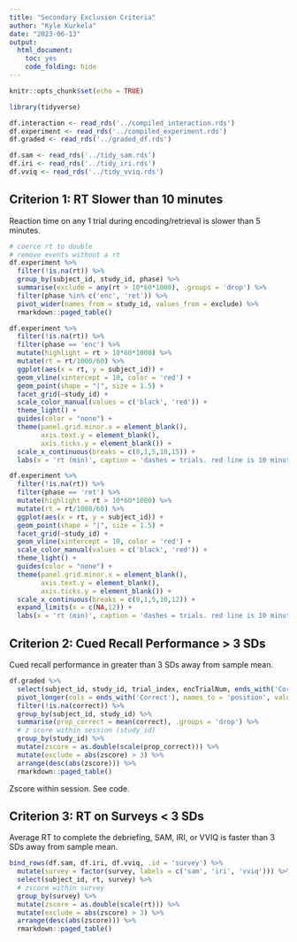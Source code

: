 ```yaml
---
title: "Secondary Exclusion Criteria"
author: "Kyle Kurkela"
date: "2023-06-13"
output:
  html_document: 
    toc: yes
    code_folding: hide  
---
```


```r
knitr::opts_chunk$set(echo = TRUE)

library(tidyverse)

df.interaction <- read_rds('../compiled_interaction.rds')
df.experiment <- read_rds('../compiled_experiment.rds')
df.graded <- read_rds('../graded_df.rds')

df.sam <- read_rds('../tidy_sam.rds')
df.iri <- read_rds('../tidy_iri.rds')
df.vviq <- read_rds('../tidy_vviq.rds')
```

## Criterion 1: RT Slower than 10 minutes

Reaction time on any 1 trial during encoding/retrieval is slower than 5 minutes.

```r
# coerce rt to double
# remove events without a rt
df.experiment %>%
  filter(!is.na(rt)) %>%
  group_by(subject_id, study_id, phase) %>%
  summarise(exclude = any(rt > 10*60*1000), .groups = 'drop') %>%
  filter(phase %in% c('enc', 'ret')) %>%
  pivot_wider(names_from = study_id, values_from = exclude) %>%
  rmarkdown::paged_table()
```

```r
df.experiment %>%
  filter(!is.na(rt)) %>%
  filter(phase == 'enc') %>%
  mutate(highlight = rt > 10*60*1000) %>%
  mutate(rt = rt/1000/60) %>%
  ggplot(aes(x = rt, y = subject_id)) +
  geom_vline(xintercept = 10, color = 'red') +
  geom_point(shape = "|", size = 1.5) +
  facet_grid(~study_id) +
  scale_color_manual(values = c('black', 'red')) +
  theme_light() +
  guides(color = "none") +
  theme(panel.grid.minor.x = element_blank(), 
        axis.text.y = element_blank(), 
        axis.ticks.y = element_blank()) +
  scale_x_continuous(breaks = c(0,1,5,10,15)) +
  labs(x = 'rt (min)', caption = 'dashes = trials. red line is 10 minutes', title = 'Encoding')
```

```r
df.experiment %>%
  filter(!is.na(rt)) %>%
  filter(phase == 'ret') %>%
  mutate(highlight = rt > 10*60*1000) %>%
  mutate(rt = rt/1000/60) %>%
  ggplot(aes(x = rt, y = subject_id)) +
  geom_point(shape = "|", size = 1.5) +
  facet_grid(~study_id) +
  geom_vline(xintercept = 10, color = 'red') +
  scale_color_manual(values = c('black', 'red')) +
  theme_light() +
  guides(color = "none") +
  theme(panel.grid.minor.x = element_blank(), 
        axis.text.y = element_blank(), 
        axis.ticks.y = element_blank()) +
  scale_x_continuous(breaks = c(0,1,5,10,12)) +
  expand_limits(x = c(NA,12)) +
  labs(x = 'rt (min)', caption = 'dashes = trials. red line is 10 minutes', title = 'Retrieval')
```

## Criterion 2: Cued Recall Performance > 3 SDs

Cued recall performance in greater than 3 SDs away from sample mean.

```r
df.graded %>%
  select(subject_id, study_id, trial_index, encTrialNum, ends_with('Correct')) %>%
  pivot_longer(cols = ends_with('Correct'), names_to = 'position', values_to = 'correct') %>%
  filter(!is.na(correct)) %>%
  group_by(subject_id, study_id) %>%
  summarise(prop_correct = mean(correct), .groups = 'drop') %>%
  # z score within session (study_id)
  group_by(study_id) %>%
  mutate(zscore = as.double(scale(prop_correct))) %>%
  mutate(exclude = abs(zscore) > 3) %>%
  arrange(desc(abs(zscore))) %>%
  rmarkdown::paged_table()
```

Zscore within session. See code.

## Criterion 3: RT on Surveys < 3 SDs

Average RT to complete the debriefing, SAM, IRI, or VVIQ is faster than 3 SDs away from sample mean.  

```r
bind_rows(df.sam, df.iri, df.vviq, .id = 'survey') %>%
  mutate(survey = factor(survey, labels = c('sam', 'iri', 'vviq'))) %>%
  select(subject_id, rt, survey) %>%
  # zscore within survey
  group_by(survey) %>%
  mutate(zscore = as.double(scale(rt))) %>%
  mutate(exclude = abs(zscore) > 3) %>%
  arrange(desc(abs(zscore))) %>%
  rmarkdown::paged_table()
```
